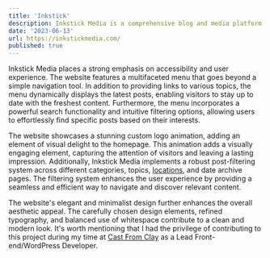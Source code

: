 ```yaml
---
title: 'Inkstick'
description: Inkstick Media is a comprehensive blog and media platform that covers a wide range of topics, providing insightful and thought-provoking content.
date: '2023-06-13'
url: https://inkstickmedia.com/
published: true
---
```


Inkstick Media places a strong emphasis on accessibility and user experience. The website features a multifaceted menu that goes beyond a simple navigation tool. In addition to providing links to various topics, the menu dynamically displays the latest posts, enabling visitors to stay up to date with the freshest content. Furthermore, the menu incorporates a powerful search functionality and intuitive filtering options, allowing users to effortlessly find specific posts based on their interests.

The website showcases a stunning custom logo animation, adding an element of visual delight to the homepage. This animation adds a visually engaging element, capturing the attention of visitors and leaving a lasting impression. Additionally, Inkstick Media implements a robust post-filtering system across different categories, topics, [locations](https://inkstickmedia.com/location/ukraine/), and date archive pages. The filtering system enhances the user experience by providing a seamless and efficient way to navigate and discover relevant content.

The website's elegant and minimalist design further enhances the overall aesthetic appeal. The carefully chosen design elements, refined typography, and balanced use of whitespace contribute to a clean and modern look. It's worth mentioning that I had the privilege of contributing to this project during my time at [Cast From Clay](https://castfromclay.co.uk/) as a Lead Front-end/WordPress Developer.
